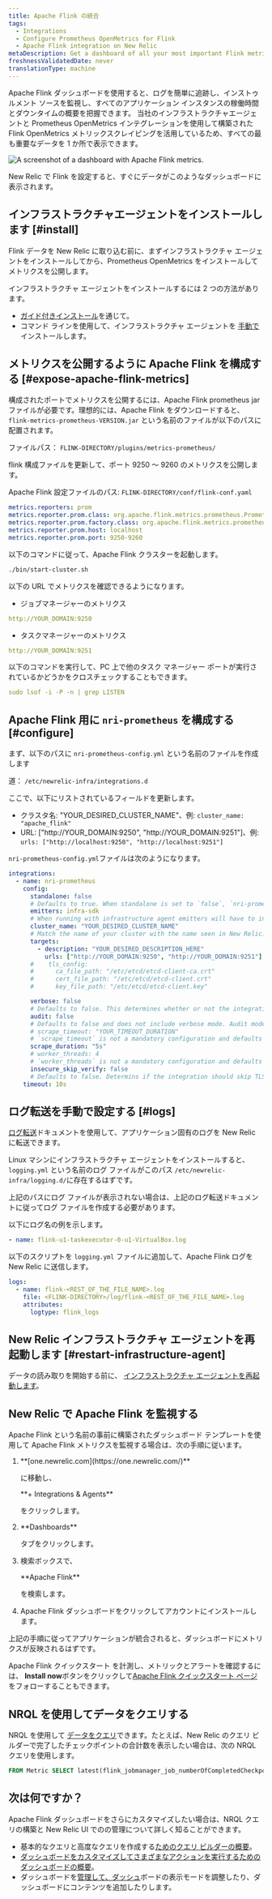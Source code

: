 ```yaml
---
title: Apache Flink の統合
tags:
  - Integrations
  - Configure Prometheus OpenMetrics for Flink
  - Apache Flink integration on New Relic
metaDescription: Get a dashboard of all your most important Flink metrics with our quickstart.
freshnessValidatedDate: never
translationType: machine
---
```


Apache Flink ダッシュボードを使用すると、ログを簡単に追跡し、インストゥルメント ソースを監視し、すべてのアプリケーション インスタンスの稼働時間とダウンタイムの概要を把握できます。 当社のインフラストラクチャエージェントと Prometheus OpenMetrics インテグレーションを使用して構築された Flink <InlinePopover type="dashboards"/>OpenMetrics メトリックスクレイピングを活用しているため、すべての最も重要なデータを 1 か所で表示できます。

<img
  src="/images/dashboards_screenshot-full_apache-flink-quickstart.webp"
  title="Apache Flink dashboard landing page"
  alt="A screenshot of a dashboard with Apache Flink metrics."
/>

<figcaption>
  New Relic で Flink を設定すると、すぐにデータがこのようなダッシュボードに表示されます。
</figcaption>

## インフラストラクチャエージェントをインストールします [#install]

Flink データを New Relic に取り込む前に、まずインフラストラクチャ エージェントをインストールしてから、Prometheus OpenMetrics をインストールしてメトリクスを公開します。

インフラストラクチャ エージェントをインストールするには 2 つの方法があります。

* [ガイド付きインストール](https://one.newrelic.com/nr1-core?state=5e236fa2-fbfd-1f53-e55d-9241d2a73068)を通じて。
* コマンド ラインを使用して、インフラストラクチャ エージェントを [手動で](/docs/infrastructure/install-infrastructure-agent/linux-installation/install-infrastructure-monitoring-agent-linux)インストールします。

## メトリクスを公開するように Apache Flink を構成する [#expose-apache-flink-metrics]

構成されたポートでメトリクスを公開するには、Apache Flink prometheus jar ファイルが必要です。理想的には、Apache Flink をダウンロードすると、 `flink-metrics-prometheus-VERSION.jar` という名前のファイルが以下のパスに配置されます。

ファイルパス： `FLINK-DIRECTORY/plugins/metrics-prometheus/`

flink 構成ファイルを更新して、ポート 9250 ～ 9260 のメトリクスを公開します。

Apache Flink 設定ファイルのパス: `FLINK-DIRECTORY/conf/flink-conf.yaml`

```yml
metrics.reporters: prom
metrics.reporter.prom.class: org.apache.flink.metrics.prometheus.PrometheusReporter
metrics.reporter.prom.factory.class: org.apache.flink.metrics.prometheus.PrometheusReporterFactory
metrics.reporter.prom.host: localhost
metrics.reporter.prom.port: 9250-9260
```

以下のコマンドに従って、Apache Flink クラスターを起動します。

```bash
./bin/start-cluster.sh
```

以下の URL でメトリクスを確認できるようになります。

* ジョブマネージャーのメトリクス

```yml
http://YOUR_DOMAIN:9250
```

* タスクマネージャーのメトリクス

```yml
http://YOUR_DOMAIN:9251
```

以下のコマンドを実行して、PC 上で他のタスク マネージャー ポートが実行されているかどうかをクロスチェックすることもできます。

```yml
sudo lsof -i -P -n | grep LISTEN
```

## Apache Flink 用に `nri-prometheus` を構成する [#configure]

まず、以下のパスに `nri-prometheus-config.yml` という名前のファイルを作成します

道： `/etc/newrelic-infra/integrations.d`

ここで、以下にリストされているフィールドを更新します。

* クラスタ名: "YOUR_DESIRED_CLUSTER_NAME"、例: `cluster_name: "apache_flink"`
* URL: \["http&#x3A;//YOUR_DOMAIN:9250", "http&#x3A;//YOUR_DOMAIN:9251"]、例: `urls: ["http://localhost:9250", "http://localhost:9251"]`

`nri-prometheus-config.yml`ファイルは次のようになります。

```yml
integrations:
  - name: nri-prometheus
    config:
      standalone: false
      # Defaults to true. When standalone is set to `false`, `nri-prometheus` requires an infrastructure agent to send data.
      emitters: infra-sdk
      # When running with infrastructure agent emitters will have to include infra-sdk
      cluster_name: "YOUR_DESIRED_CLUSTER_NAME"
      # Match the name of your cluster with the name seen in New Relic. 
      targets:
        - description: "YOUR_DESIRED_DESCRIPTION_HERE"
          urls: ["http://YOUR_DOMAIN:9250", "http://YOUR_DOMAIN:9251"]
      #    tls_config:
      #      ca_file_path: "/etc/etcd/etcd-client-ca.crt"
      #      cert_file_path: "/etc/etcd/etcd-client.crt"
      #      key_file_path: "/etc/etcd/etcd-client.key"

      verbose: false
      # Defaults to false. This determines whether or not the integration should run in verbose mode.
      audit: false
      # Defaults to false and does not include verbose mode. Audit mode logs the uncompressed data sent to New Relic and can lead to a high log volume.
      # scrape_timeout: "YOUR_TIMEOUT_DURATION"
      # `scrape_timeout` is not a mandatory configuration and defaults to 30s. The HTTP client timeout when fetching data from endpoints.
      scrape_duration: "5s"
      # worker_threads: 4
      # `worker_threads` is not a mandatory configuration and defaults to `4` for clusters with more than 400 endpoints. Slowly increase the worker thread until scrape time falls between the desired `scrape_duration`. Note: Increasing this value too much results in huge memory consumption if too many metrics are scraped at once.
      insecure_skip_verify: false
      # Defaults to false. Determins if the integration should skip TLS verification or not.
    timeout: 10s
```

## ログ転送を手動で設定する [#logs]

[ログ転送](/docs/logs/forward-logs/forward-your-logs-using-infrastructure-agent/)ドキュメントを使用して、アプリケーション固有のログを New Relic に転送できます。

Linux マシンにインフラストラクチャ エージェントをインストールすると、 `logging.yml` という名前のログ ファイルがこのパス `/etc/newrelic-infra/logging.d/`に存在するはずです。

上記のパスにログ ファイルが表示されない場合は、上記のログ転送ドキュメントに従ってログ ファイルを作成する必要があります。

以下にログ名の例を示します。

```yml
- name: flink-u1-taskexecutor-0-u1-VirtualBox.log
```

以下のスクリプトを `logging.yml` ファイルに追加して、Apache Flink ログを New Relic に送信します。

```yml
logs:
  - name: flink-<REST_OF_THE_FILE_NAME>.log 
    file: <FLINK-DIRECTORY>/log/flink-<REST_OF_THE_FILE_NAME>.log
    attributes:
      logtype: flink_logs
```

## New Relic インフラストラクチャ エージェントを再起動します [#restart-infrastructure-agent]

データの読み取りを開始する前に、 [インフラストラクチャ エージェントを再起動します](/docs/infrastructure/install-infrastructure-agent/manage-your-agent/start-stop-restart-infrastructure-agent/)。

## New Relic で Apache Flink を監視する

Apache Flink という名前の事前に構築されたダッシュボード テンプレートを使用して Apache Flink メトリクスを監視する場合は、次の手順に従います。

1. <DNT>
     **[one.newrelic.com](https://one.newrelic.com/)**
   </DNT>

   に移動し、

   <DNT>
     **+ Integrations & Agents**
   </DNT>

   をクリックします。

2. <DNT>
     **Dashboards**
   </DNT>

   タブをクリックします。

3. 検索ボックスで、

   <DNT>
     **Apache Flink**
   </DNT>

   を検索します。

4. Apache Flink ダッシュボードをクリックしてアカウントにインストールします。

上記の手順に従ってアプリケーションが統合されると、ダッシュボードにメトリクスが反映されるはずです。

Apache Flink クイックスタート を計測し、メトリックとアラートを確認するには、 <DNT>**Install now**</DNT>ボタンをクリックして[Apache Flink クイックスタート ページ](https://newrelic.com/instant-observability/apache-flink)をフォローすることもできます。

## NRQL を使用してデータをクエリする

NRQL を使用して [データをクエリ](/docs/apis/nerdgraph/examples/nerdgraph-nrql-tutorial/)できます。たとえば、New Relic のクエリ ビルダーで完了したチェックポイントの合計数を表示したい場合は、次の NRQL クエリを使用します。

```sql
FROM Metric SELECT latest(flink_jobmanager_job_numberOfCompletedCheckpoints) AS 'Number of Completed Checkpoints'
```

## 次は何ですか？

Apache Flink ダッシュボードをさらにカスタマイズしたい場合は、NRQL クエリの構築と New Relic UI での<InlinePopover type="dashboards"/>の管理について詳しく知ることができます。

* 基本的なクエリと高度なクエリを作成する[ためのクエリ ビルダーの概要](/docs/query-your-data/explore-query-data/query-builder/introduction-query-builder)。
* [ダッシュボードをカスタマイズしてさまざまなアクションを実行するためのダッシュボードの概要](/docs/query-your-data/explore-query-data/dashboards/introduction-dashboards)。
* ダッシュボードを[管理して、ダッシュ](/docs/query-your-data/explore-query-data/dashboards/manage-your-dashboard)ボードの表示モードを調整したり、ダッシュボードにコンテンツを追加したりします。
